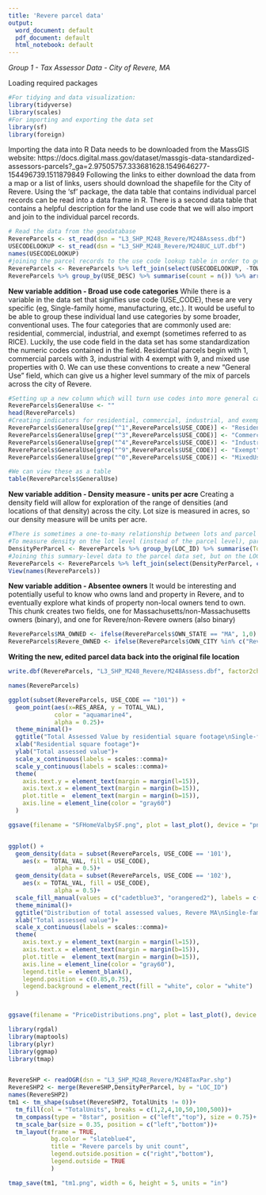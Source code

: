---
title: 'Revere parcel data'
output:
  word_document: default
  pdf_document: default
  html_notebook: default
---

*Group 1 - Tax Assessor Data - City of Revere, MA*

Loading required packages
```{r warning = FALSE, message = FALSE}
#For tidying and data visualization:
library(tidyverse)
library(scales)
#For importing and exporting the data set
library(sf)
library(foreign)
```

Importing the data into R
Data needs to be downloaded from the MassGIS website: 
https://docs.digital.mass.gov/dataset/massgis-data-standardized-assessors-parcels?_ga=2.97505757.333681628.1549646277-154496739.1511879849
Following the links to either download the data from a map or a list of links, users should download the shapefile for the City of Revere. Using the 'sf' package, the data table that contains individual parcel records can be read into a data frame in R. There is a second data table that contains a helpful description for the land use code that we will also import and join to the individual parcel records.
```{r}
# Read the data from the geodatabase
RevereParcels <- st_read(dsn = "L3_SHP_M248_Revere/M248Assess.dbf")
USECODELOOKUP <- st_read(dsn = "L3_SHP_M248_Revere/M248UC_LUT.dbf")
names(USECODELOOKUP)
#joining the parcel records to the use code lookup table in order to get use code descriptions 
RevereParcels <- RevereParcels %>% left_join(select(USECODELOOKUP, -TOWN_ID), by = c("USE_CODE" = "USE_CODE"))
RevereParcels %>% group_by(USE_DESC) %>% summarise(count = n()) %>% arrange(desc(count))
```

**New variable addition - Broad use code categories**
While there is a variable in the data set that signifies use code (USE_CODE), these are very specific (eg, Single-family home, manufacturing, etc.). It would be useful to be able to group these individual land use categories by some broader, conventional uses. The four categories that are commonly used are: residential, commercial, industrial, and exempt (sometimes referred to as RICE). Luckily, the use code field in the data set has some standardization the numeric codes contained in the field. Residential parcels begin with 1, commercial parcels with 3, industrial with 4 exempt with 9, and mixed use properties with 0. We can use these conventions to create a new "General Use" field, which can give us a higher level summary of the mix of parcels across the city of Revere.

```{r fig.height=2.5, fig.width=10}
#Setting up a new column which will turn use codes into more general categories
RevereParcels$GeneralUse <- ""
head(RevereParcels)
#Creating indicators for residential, commercial, industrial, and exempt uses
RevereParcels$GeneralUse[grep("^1",RevereParcels$USE_CODE)] <- "Residential"
RevereParcels$GeneralUse[grep("^3",RevereParcels$USE_CODE)] <- "Commercial"
RevereParcels$GeneralUse[grep("^4",RevereParcels$USE_CODE)] <- "Industrial"
RevereParcels$GeneralUse[grep("^9",RevereParcels$USE_CODE)] <- "Exempt"
RevereParcels$GeneralUse[grep("^0",RevereParcels$USE_CODE)] <- "MixedUse"

#We can view these as a table
table(RevereParcels$GeneralUse)
```

**New variable addition - Density measure - units per acre**
Creating a density field will allow for exploration of the range of densities (and locations of that density) across the city. Lot size is measured in acres, so our density measure will be units per acre.
```{r}
#There is sometimes a one-to-many relationship between lots and parcel records. For example, in the case of condo units, each unit has its own parcel record, even though they are on the same lot. 
#To measure density on the lot level (instead of the parcel level), parcel records must be summarized on the LOC_ID level, with each parcel_id associated with the total of all units from associated parcel_ids and an average lot size (all lot sizes should be the same for each parcel_id on the same loc_id).
DensityPerParcel <- RevereParcels %>% group_by(LOC_ID) %>% summarise(TotalUnits = sum(UNITS), LotSizeAggregated = mean(LOT_SIZE), DensityPerLoc = TotalUnits/LotSizeAggregated) %>% arrange(desc(TotalUnits))
#Joining this summary-level data to the parcel data set, but on the LOC_ID level
RevereParcels <- RevereParcels %>% left_join(select(DensityPerParcel, c(LOC_ID,DensityPerLoc)), by = "LOC_ID")
View(names(RevereParcels))

```


**New variable addition - Absentee owners**
It would be interesting and potentially useful to know who owns land and property in Revere, and to eventually explore what kinds of property non-local owners tend to own. This chunk creates two fields, one for Massachusetts/non-Massachusetts owners (binary), and one for Revere/non-Revere owners (also binary)

```{r}
RevereParcels$MA_OWNED <- ifelse(RevereParcels$OWN_STATE == "MA", 1,0)
RevereParcels$Revere_OWNED <- ifelse(RevereParcels$OWN_CITY %in% c("Revere", "REVERE"), 1, 0)
```

**Writing the new, edited parcel data back into the original file location**
```{r}
write.dbf(RevereParcels, "L3_SHP_M248_Revere/M248Assess.dbf", factor2char = TRUE, max_nchar = 60)
```

```{r}
names(RevereParcels)

ggplot(subset(RevereParcels, USE_CODE == "101")) +
  geom_point(aes(x=RES_AREA, y = TOTAL_VAL),
             color = "aquamarine4",
             alpha = 0.25)+
  theme_minimal()+
  ggtitle("Total Assessed Value by residential square footage\nSingle-family homes in Revere, MA (tax year 2017)")+
  xlab("Residential square footage")+
  ylab("Total assessed value")+
  scale_x_continuous(labels = scales::comma)+
  scale_y_continuous(labels = scales::comma)+
  theme(
    axis.text.y = element_text(margin = margin(l=15)),
    axis.text.x = element_text(margin = margin(b=15)),
    plot.title =  element_text(margin = margin(b=15)),
    axis.line = element_line(color = "gray60")
  )

ggsave(filename = "SFHomeValbySF.png", plot = last_plot(), device = "png", height = 4, width = 6, units = "in")


ggplot() +
  geom_density(data = subset(RevereParcels, USE_CODE == '101'),
    aes(x = TOTAL_VAL, fill = USE_CODE),
             alpha = 0.5)+
  geom_density(data = subset(RevereParcels, USE_CODE == '102'),
    aes(x = TOTAL_VAL, fill = USE_CODE),
             alpha = 0.5)+
  scale_fill_manual(values = c("cadetblue3", "orangered2"), labels = c(" single-family", " condo"))+
  theme_minimal()+
  ggtitle("Distribution of total assessed values, Revere MA\nSingle-family v condo (tax year 2017)")+
  xlab("Total assessed value")+
  scale_x_continuous(labels = scales::comma)+
  theme(
    axis.text.y = element_text(margin = margin(l=15)),
    axis.text.x = element_text(margin = margin(b=15)),
    plot.title =  element_text(margin = margin(b=15)),
    axis.line = element_line(color = "gray60"),
    legend.title = element_blank(),
    legend.position = c(0.85,0.75),
    legend.background = element_rect(fill = "white", color = "white")
  )


ggsave(filename = "PriceDistributions.png", plot = last_plot(), device = "png", height = 4, width = 6, units = "in")
```





```{r}
library(rgdal)
library(maptools)
library(plyr)
library(ggmap)
library(tmap)


RevereSHP <- readOGR(dsn = "L3_SHP_M248_Revere/M248TaxPar.shp")
RevereSHP2 <- merge(RevereSHP,DensityPerParcel, by = "LOC_ID")
names(RevereSHP2)
tm1 <- tm_shape(subset(RevereSHP2, TotalUnits != 0))+
  tm_fill(col = "TotalUnits", breaks = c(1,2,4,10,50,100,500))+
  tm_compass(type = "8star", position = c("left","top"), size = 0.75)+
  tm_scale_bar(size = 0.35, position = c("left","bottom"))+
  tm_layout(frame = TRUE, 
            bg.color = "slateblue4",
            title = "Revere parcels by unit count",
            legend.outside.position = c("right","bottom"),
            legend.outside = TRUE
            )

tmap_save(tm1, "tm1.png", width = 6, height = 5, units = "in")

```











































